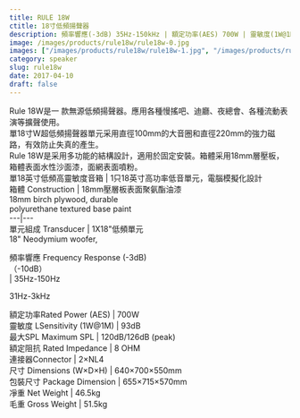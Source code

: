 ```yaml
---
title: RULE 18W
ctitle: 18寸低頻揚聲器
description: 頻率響應(-3dB) 35Hz-150kHz | 額定功率(AES) 700W | 靈敏度(1W@1M) 95dB | 最大SPL 125d8 (peak)
image: /images/products/rule18w/rule18w-0.jpg
images: ["/images/products/rule18w/rule18w-1.jpg", "/images/products/rule18w/rule18w-2.jpg"]
category: speaker
slug: rule18w
date: 2017-04-10
draft: false
---
```


Rule 18W是一 款無源低頻揚聲器。應用各種慢搖吧、迪廳、夜總會、各種流動表演等擴聲使用。  
單18寸W超低頻揚聲器單元采用直徑100mm的大音圈和直徑220mm的強力磁路，有效防止失真的產生。  
Rule 18W是采用多功能的結構設計，適用於固定安裝。箱體采用18mm層壓板，箱體表面水性沙面漆，面網表面噴粉。  
單18英寸低頻高靈敏度音箱 | 1只18英寸高功率低音單元，電腦模擬化設計  
箱體 Construction |  18mm壓層板表面聚氨酯油漆  
18mm birch plywood, durable  
polyurethane textured base paint  
---|---  
單元組成 Transducer |  1X18"低頻單元   
18" Neodymium woofer,  
  
頻率響應 Frequency Response (-3dB)  
（-10dB）  
|  35Hz-150Hz  
  
31Hz-3kHz  
  
  
額定功率Rated Power (AES) |  700W  
靈敏度 LSensitivity (1W@1M) |  93dB  
最大SPL Maximum SPL |  120dB/126dB (peak)  
額定阻抗 Rated Impedance |  8 OHM  
連接器Connector |  2×NL4  
尺寸 Dimensions (W×D×H) |  640×700×550mm  
包裝尺寸 Package Dimension |  655×715×570mm  
凈重 Net Weight |  46.5kg  
毛重 Gross Weight |  51.5kg


